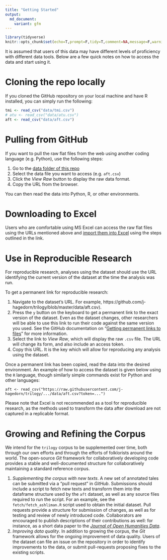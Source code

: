 ```yaml
---
title: "Getting Started"
output: 
  md_document:
    variant: gfm
---
```


```r
library(tidyverse)
knitr::opts_chunk$set(echo=T,prompt=F,tidy=T,comment=NA,message=F,warning=F)
```

It is assumed that users of this data may have different levels of proficiency with different data tools.  Below are a few quick notes on how to access the data and start using it.

# Cloning the repo locally

If you cloned the GitHub repository on your local machine and have R installed, you can simply run the following:

```r
tmi <- read_csv("data/tmi.csv")
# atu <- read_csv("data/atu.csv")
aft <- read_csv("data/aft.csv")
```

# Pulling from GitHub

If you want to pull the raw flat files from the web using another coding language (e.g. Python), use the following steps:

1. Go to the [data folder of this repo](https://github.com/j-hagedorn/trilogy/tree/master/data)
2. Select the data file you want to access (e.g. `aft.csv`)
3. Click the *View Raw* button to display the raw data format.
4. Copy the URL from the browser.

You can then read the data into Python, R, or other environments.

# Downloading to Excel

Users who are comfortable using MS Excel can access the raw flat files using the URLs mentioned above and [import them into Excel](https://support.office.com/en-za/article/Import-or-export-text-txt-or-csv-files-5250ac4c-663c-47ce-937b-339e391393ba) using the steps outlined in the link.

# Use in Reproducible Research

For reproducible research, analyses using the dataset should use the URL identifying the current version of the dataset at the time the analysis was run.

To get a permanent link for reproducible research:

1. Navigate to the dataset's URL.  For example, https://github.com/j-hagedorn/trilogy/blob/master/data/aft.csv).
2. Press the `y` button on the keyboard to get a permanent link to the exact version of the dataset.  Even as the dataset changes, other researchers will be able to use this link to run their code against the same version you used.  See the GitHub documentation on "[Getting permanent links to files](https://docs.github.com/en/github/managing-files-in-a-repository/getting-permanent-links-to-files)" for more information.  
3. Select the link to *View Raw*, which will display the raw `.csv` file.  The URL will change its form, and also include an access token.
4. Copy this URL.  It is the key which will allow for reproducing any analysis using the dataset.

Once a permanent link has been copied, read the data into the desired environment.  An example of how to access the dataset is given below using the `R` language, though similarly simple commands exist for Python and other languages:

```
aft <- read_csv("https://raw.githubusercontent.com/j-hagedorn/trilogy/.../data/aft.csv?token=...")
```

Please note that Excel is not recommended as a tool for reproducible research, as the methods used to transform the data after download are not captured in a replicable format.

# Growing and Refining the Corpus {#grow}

We intend for the `trilogy` corpus to be supplemented over time, both through our own efforts and through the efforts of folklorists around the world.  The open-source *Git* framework for collaboratively developing code provides a stable and well-documented structure for collaboratively maintaining a standard reference corpus.
 
1. *Supplementing the corpus with new texts*. A new set of annotated tales can be submitted via a "pull request" in *GitHub*.  Submissions should include a script to fetch new texts and transform them into the dataframe structure used by the `aft` dataset, as well as any source files required to run the script.  For an example, see the `fetch/fetch_ashliman.R` script used to obtain the initial dataset.  Pull requests provide a structure for submission of changes, as well as for testing and review of newly introduced code.  Collaborators are encouraged to publish descriptions of their contributions as well: for instance, as a short data paper to the [*Journal of Open Humanities Data*](https://openhumanitiesdata.metajnl.com/).
2. *Improving data quality*. In addition to growing the corpus, the *Git* framework allows for the ongoing improvement of data quality.  Users of the dataset  can file an issue on the repository in order to identify improvements to the data, or submit pull-requests proposing fixes to the existing scripts.
